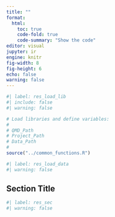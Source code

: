 ```yaml
---
title: ""
format: 
  html:
    toc: true
    code-fold: true
    code-summary: "Show the code"
editor: visual
jupyter: ir
engine: knitr
fig-width: 8
fig-height: 6
echo: false
warning: false
---
```


```r
#| label: res_load_lib
#| include: false
#| warning: false

# Load libraries and define variables: 
#
# QMD_Path
# Project_Path
# Data_Path
#
source("../common_functions.R")

```

```r
#| label: res_load_data
#| warning: false

```

## Section Title

```r
#| label: res_sec
#| warning: false

```









